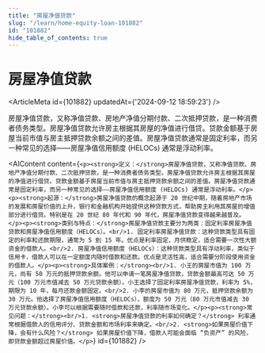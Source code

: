 ```yaml
---
title: "房屋净值贷款"
slug: "/learn/home-equity-loan-101882"
id: "101882"
hide_table_of_contents: true
---
```



# 房屋净值贷款

<ArticleMeta id={101882} updatedAt={'2024-09-12 18:59:23'} />
<div className='border-solid border-b border-t-0 my-4 border-[var(--ifm-color-gray-300)]' />

房屋净值贷款，又称净值贷款、房地产净值分期付款、二次抵押贷款，是一种消费者债务类型。房屋净值贷款允许房主根据其房屋的净值进行借贷。贷款金额基于房屋当前市值与房主抵押贷款余额之间的差值。房屋净值贷款通常是固定利率，而另一种常见的选择——房屋净值信用额度 (HELOCs) 通常是浮动利率。

<AIContent content={`<p><strong>定义：</strong>房屋净值贷款，又称净值贷款、房地产净值分期付款、二次抵押贷款，是一种消费者债务类型。房屋净值贷款允许房主根据其房屋的净值进行借贷。贷款金额基于房屋当前市值与房主抵押贷款余额之间的差值。房屋净值贷款通常是固定利率，而另一种常见的选择——房屋净值信用额度 (HELOCs) 通常是浮动利率。</p><p><strong>起源：</strong>房屋净值贷款的概念起源于 20 世纪中期，随着房地产市场的发展和房屋价值的上升，银行和金融机构开始提供这种贷款方式，帮助房主利用其房屋的增值部分进行借贷。特别是在 20 世纪 80 年代和 90 年代，房屋净值贷款变得越来越普及。</p><p><strong>类别与特点：</strong>房屋净值贷款主要分为两类：固定利率房屋净值贷款和房屋净值信用额度（HELOCs）。<br/>1. 固定利率房屋净值贷款：这种贷款类型具有固定的利率和还款期限，通常为 5 到 15 年。优点是利率固定，月供稳定，适合需要一次性大额资金的借款人。<br/>2. 房屋净值信用额度（HELOCs）：这种贷款类型具有浮动利率，类似于信用卡，借款人可以在一定额度内随时借款和还款。优点是灵活性高，适合需要分阶段使用资金的借款人。</p><p><strong>具体案例：</strong><br/>1. 小王的房屋市值为 100 万元，尚有 50 万元的抵押贷款余额。他可以申请一笔房屋净值贷款，贷款金额最高可达 50 万元（100 万元市值减去 50 万元贷款余额）。小王选择了固定利率房屋净值贷款，利率为 5%，期限为 10 年，每月还款金额固定。<br/>2. 小李的房屋市值为 80 万元，抵押贷款余额为 30 万元。他选择了房屋净值信用额度（HELOCs），额度为 50 万元（80 万元市值减去 30 万元贷款余额）。小李可以根据需要随时借款和还款，利率随市场变化。</p><p><strong>常见问题：</strong><br/>1. <strong>房屋净值贷款的利率如何确定？</strong> 利率通常根据借款人的信用评分、贷款金额和市场利率来确定。<br/>2. <strong>如果房屋价值下降，会有什么风险？</strong> 如果房屋价值下降，借款人可能会面临 “负资产” 的风险，即贷款金额超过房屋价值。</p>`} id={101882} />
